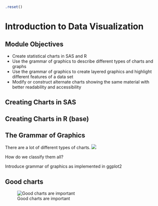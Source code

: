 ```r
.reset()
```
# Introduction to Data Visualization {#data-vis-intro}

## Module Objectives {-}

- Create statistical charts in SAS and R
- Use the grammar of graphics to describe different types of charts and graphs
- Use the grammar of graphics to create layered graphics and highlight different features of a data set
- Modify or construct alternate charts showing the same material with better readability and accessibility

## Creating Charts in SAS

## Creating Charts in R (base)

## The Grammar of Graphics

There are a lot of different types of charts.
![](https://imgs.xkcd.com/comics/alignment_chart_alignment_chart.png)

How do we classify them all?

Introduce grammar of graphics as implemented in ggplot2

## Good charts

![Good charts are important](https://imgs.xkcd.com/comics/coronavirus_charts.png)

